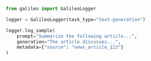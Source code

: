 ```python Python
from galileo import GalileoLogger

logger = GalileoLogger(task_type="text-generation")

logger.log_sample(
    prompt="Summarize the following article...",
    generation="The article discusses...",
    metadata={"source": "news_article_123"}
)
```